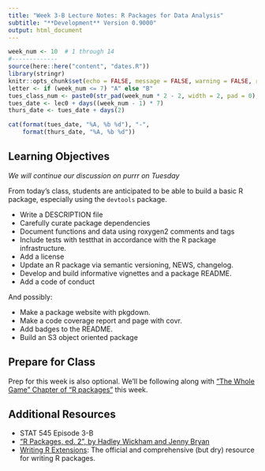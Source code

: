 ```yaml
---
title: "Week 3-B Lecture Notes: R Packages for Data Analysis"
subtitle: "**Development** Version 0.9000"
output: html_document
---
```


```r
week_num <- 10  # 1 through 14
#-------------
source(here::here("content", "dates.R"))
library(stringr)
knitr::opts_chunk$set(echo = FALSE, message = FALSE, warning = FALSE, results = "asis")
letter <- if (week_num <= 7) "A" else "B"
tues_class_num <- paste0(str_pad(week_num * 2 - 2, width = 2, pad = 0), letter)
tues_date <- lec0 + days((week_num - 1) * 7)
thurs_date <- tues_date + days(2)
```


```r
cat(format(tues_date, "%A, %b %d"), "-", 
    format(thurs_date, "%A, %b %d"))
```

## Learning Objectives

*We will continue our discussion on purrr on Tuesday*

From today's class, students are anticipated to be able to build a basic R package, especially using the `devtools` package. 

- Write a DESCRIPTION file
- Carefully curate package dependencies
- Document functions and data using roxygen2 comments and tags
- Include tests with testthat in accordance with the R package infrastructure.
- Add a license
- Update an R package via semantic versioning, NEWS, changelog.
- Develop and build informative vignettes and a package README.
- Add a code of conduct

And possibly:

- Make a package website with pkgdown.
- Make a code coverage report and page with covr.
- Add badges to the README.
- Build an S3 object oriented package


## Prepare for Class

Prep for this week is also optional. We'll be following along with ["The Whole Game" Chapter of "R packages"](https://r-pkgs.org/whole-game.html) this week.


## Additional Resources

- STAT 545 Episode 3-B
- ["R Packages, ed. 2", by Hadley Wickham and Jenny Bryan](https://r-pkgs.org/index.html)
- [Writing R Extensions](https://cran.r-project.org/doc/manuals/R-exts.html): The official and comprehensive (but dry) resource for writing R packages.
